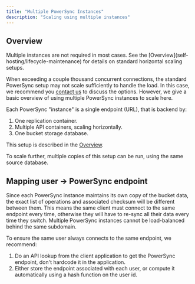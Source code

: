 ```yaml
---
title: "Multiple PowerSync Instances"
description: "Scaling using multiple instances"
---
```


## Overview

<Warning>
Multiple instances are not required in most cases. See the [Overview](self-hosting/lifecycle-maintenance) for details on standard horizontal scaling setups.
</Warning>

When exceeding a couple thousand concurrent connections, the standard PowerSync setup may not scale sufficiently to handle the load. In this case, we recommend you [contact us](/resources/contact-us) to discuss the options. However, we give a basic overview of using multiple PowerSync instances to scale here.

Each PowerSync "instance" is a single endpoint (URL), that is backend by:
1. One replication container.
2. Multiple API containers, scaling horizontally.
3. One bucket storage database.

This setup is described in the [Overview](self-hosting/lifecycle-maintenance).

To scale further, multiple copies of this setup can be run, using the same source database.

## Mapping user -> PowerSync endpoint

Since each PowerSync instance maintains its own copy of the bucket data, the exact list of operations and associated checksum will be different between them. This means the same client must connect to the same endpoint every time, otherwise they will have to re-sync all their data every time they switch. Multiple PowerSync instances cannot be load-balanced behind the same subdomain.

To ensure the same user always connects to the same endpoint, we recommend:
1. Do an API lookup from the client application to get the PowerSync endpoint, don't hardcode it in the application.
2. Either store the endpoint associated with each user, or compute it automatically using a hash function on the user id.


